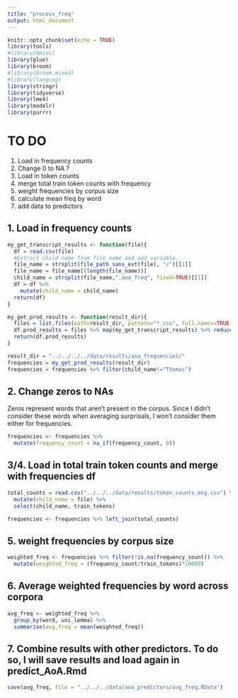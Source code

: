 ```yaml
---
title: "process_freq"
output: html_document
---
```


```r
knitr::opts_chunk$set(echo = TRUE)
library(tools)
#library(Hmisc)
library(glue)
library(broom)
#library(broom.mixed)
#library(langcog)
library(stringr)
library(tidyverse)
library(lme4)
library(modelr)
library(purrr)

```

# TO DO
1. Load in frequency counts
2. Change 0 to NA ?
3. Load in token counts
4. merge total train token counts with frequency
5. weight frequencies by corpus size
6. calculate mean freq by word
7. add data to predictors


## 1. Load in frequency counts
```r
my_get_transcript_results <- function(file){
  df = read.csv(file)
  #Extract child name from file name and add variable.
  file_name = strsplit(file_path_sans_ext(file), "/")[[1]]
  file_name = file_name[(length(file_name))]
  child_name = strsplit(file_name,".aoa_freq", fixed=TRUE)[[1]]
  df = df %>%
    mutate(child_name = child_name)
  return(df)
}

my_get_prod_results <- function(result_dir){
  files = list.files(path=result_dir, pattern="*.csv", full.names=TRUE, recursive=FALSE)
  df.prod_results = files %>% map(my_get_transcript_results) %>% reduce(rbind)
  return(df.prod_results)
}

result_dir = "../../../../data/results/aoa_frequencies/"
frequencies = my_get_prod_results(result_dir)
frequencies = frequencies %>% filter(child_name!="Thomas")

```


## 2. Change zeros to NAs
Zeros represent words that aren't present in the corpus. Since I didn't consider these words when averaging surprisals, I won't consider them either for frequencies.
```r

frequencies <- frequencies %>% 
  mutate(frequency_count = na_if(frequency_count, 0))

```


## 3/4. Load in total train token counts and merge with frequencies df
```r
total_counts = read.csv("../../../data/results/token_counts_eng.csv") %>% 
  mutate(child_name = file) %>% 
  select(child_name, train_tokens)

frequencies <- frequencies %>% left_join(total_counts) 

```


## 5. weight frequencies by corpus size
```r

weighted_freq <- frequencies %>% filter(!is.na(frequency_count)) %>% 
  mutate(weighted_freq = (frequency_count/train_tokens)*10000) 

```

## 6. Average weighted frequencies by word across corpora
```r
avg_freq <- weighted_freq %>% 
  group_by(word, uni_lemma) %>% 
  summarise(avg_freq = mean(weighted_freq))
```

## 7. Combine results with other predictors. To do so, I will save results and load again in predict_AoA.Rmd
```r
save(avg_freq, file = "../../../data/aoa_predictors/avg_freq.RData")
```